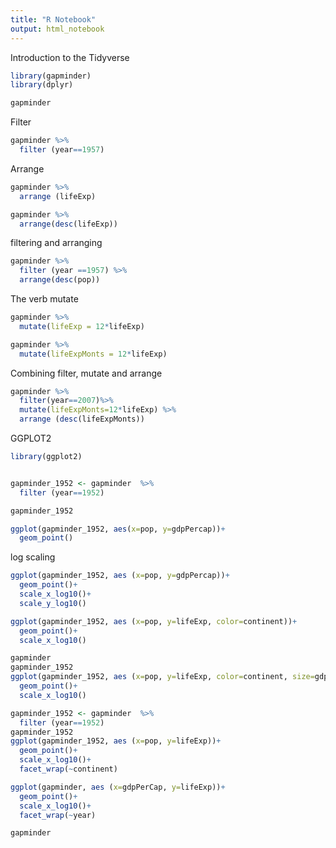 ```yaml
---
title: "R Notebook"
output: html_notebook
---
```


Introduction to the Tidyverse

```r

library(gapminder)
library(dplyr)

gapminder
```
Filter
```r
gapminder %>%
  filter (year==1957)


```

Arrange

```r

gapminder %>%
  arrange (lifeExp)

gapminder %>%
  arrange(desc(lifeExp))
```
filtering and arranging

```r

gapminder %>%
  filter (year ==1957) %>%
  arrange(desc(pop))
```

The verb mutate

```r

gapminder %>%
  mutate(lifeExp = 12*lifeExp)

gapminder %>%
  mutate(lifeExpMonts = 12*lifeExp)
```

Combining filter, mutate and arrange


```r
gapminder %>%
  filter(year==2007)%>%
  mutate(lifeExpMonts=12*lifeExp) %>%
  arrange (desc(lifeExpMonts))
```

GGPLOT2

```r

library(ggplot2)


gapminder_1952 <- gapminder  %>%
  filter (year==1952)

gapminder_1952

ggplot(gapminder_1952, aes(x=pop, y=gdpPercap))+
  geom_point()
```

log scaling

```r
ggplot(gapminder_1952, aes (x=pop, y=gdpPercap))+
  geom_point()+
  scale_x_log10()+
  scale_y_log10()


```
```r
ggplot(gapminder_1952, aes (x=pop, y=lifeExp, color=continent))+
  geom_point()+
  scale_x_log10()

```


```r
gapminder 
gapminder_1952
ggplot(gapminder_1952, aes (x=pop, y=lifeExp, color=continent, size=gdpPercap))+
  geom_point()+
  scale_x_log10()


```
```r
gapminder_1952 <- gapminder  %>%
  filter (year==1952)
gapminder_1952
ggplot(gapminder_1952, aes (x=pop, y=lifeExp))+
  geom_point()+
  scale_x_log10()+
  facet_wrap(~continent)

```
```r
ggplot(gapminder, aes (x=gdpPerCap, y=lifeExp))+
  geom_point()+
  scale_x_log10()+
  facet_wrap(~year)

gapminder

```


